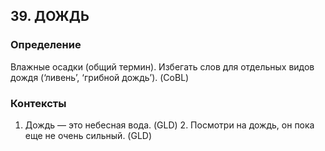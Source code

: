 ## 39. ДОЖДЬ
### Определение
Влажные осадки (общий термин). Избегать слов для отдельных видов дождя (‘ливень’, ‘грибной дождь’). (CoBL)

### Контексты
1. Дождь — это небесная вода. (GLD)  2. Посмотри на дождь, он пока еще не очень сильный. (GLD)

